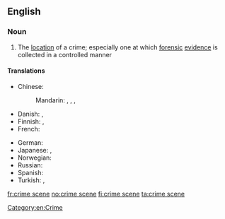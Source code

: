 ==English==

===Noun===
{{wikipedia}}
{{en-noun|sg=[[crime]] [[scene]]}}

# The [[location]] of a crime; especially one at which [[forensic]] [[evidence]] is collected in a controlled manner

====Translations====
{{trans-top|location of a crime}}
* Chinese:
*: Mandarin: {{tø|cmn|犯罪现场|tr=fànzuìxiànchǎng|sc=Hans}}, {{tø|cmn|犯罪現場|sc=Hans}}, {{t|zh|犯罪現場|sc=Hani}}, {{t|zh|犯罪现场|tr=fànzuì xiànchǎng|sc=Hani}}
* Danish: {{t-|da|gerningssted|n}}, {{t-|da|åsted|n}}
* Finnish: {{t|fi|rikospaikka}}, {{t|fi|tekopaikka}}
* French: {{t|fr|scène de crime|f}}
{{trans-mid}}
* German: {{t+|de|Tatort|m}}
* Japanese: {{t|ja|犯行現場|tr=hankōgenba|sc=Jpan}}, {{t|ja|犯行現場|tr=はんこうげんば, hankō genba|sc=Jpan}}
* Norwegian: {{t+|no|åsted}}
* Russian: {{t|ru|место преступления|n|tr=mésto prestuplénija|sc=Cyrl}}
* Spanish: {{t-|es|escena|alt=escena del crimen}}
* Turkish: {{t|tr|olay yeri}}, {{t|tr|suç mahali}}
{{trans-bottom}}

[[Category:en:Crime]]

[[fr:crime scene]]
[[no:crime scene]]
[[fi:crime scene]]
[[ta:crime scene]]